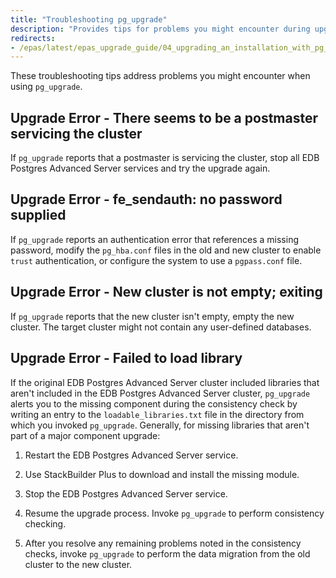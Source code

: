 ```yaml
---
title: "Troubleshooting pg_upgrade"
description: "Provides tips for problems you might encounter during upgrade"
redirects:
- /epas/latest/epas_upgrade_guide/04_upgrading_an_installation_with_pg_upgrade/05_pg_upgrade_troubleshooting/
---
```


These troubleshooting tips address problems you might encounter when using `pg_upgrade`.

## Upgrade Error - There seems to be a postmaster servicing the cluster

If `pg_upgrade` reports that a postmaster is servicing the cluster, stop all EDB Postgres Advanced Server services and try the upgrade again.

## Upgrade Error - fe_sendauth: no password supplied

If `pg_upgrade` reports an authentication error that references a missing password, modify the `pg_hba.conf` files in the old and new cluster to enable `trust` authentication, or configure the system to use a `pgpass.conf` file.

## Upgrade Error - New cluster is not empty; exiting

If `pg_upgrade` reports that the new cluster isn't empty, empty the new cluster. The target cluster might not contain any user-defined databases.

## Upgrade Error - Failed to load library

If the original EDB Postgres Advanced Server cluster included libraries that aren't included in the EDB Postgres Advanced Server cluster, `pg_upgrade` alerts you to the missing component during the consistency check by writing an entry to the `loadable_libraries.txt` file in the directory from which you invoked `pg_upgrade`. Generally, for missing libraries that aren't part of a major component upgrade:

1.  Restart the EDB Postgres Advanced Server service.

2.  Use StackBuilder Plus to download and install the missing module. 

3.  Stop the EDB Postgres Advanced Server service.

4.  Resume the upgrade process. Invoke `pg_upgrade` to perform consistency checking.

4.  After you resolve any remaining problems noted in the consistency checks, invoke `pg_upgrade` to perform the data migration from the old cluster to the new cluster.
